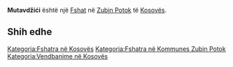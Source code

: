 {{Fshat në Kosovës
 | Emri                = Mutavdžići
| srp_N_name = Mutavdžići
| srp_N_FULL_NAME_RO = Mutavdžići
| srp_N_FULL_NAME_ND_RO = Mutavdzici
| srp_N_SORT_NAME_RG = MUTAVDZICI
| srp_N_FULL_NAME_RG = Mutavdžići
| srp_N_FULL_NAME_ND_RG = Mutavdzici

 | Emri (Rasa dhanore) = 
 | Figura              = 
 | Shteti              = Kosovo
 | Komuna              = Zubin Potok
 | Kodi postar         = 
 | Sipërfaqja          = 

 | Popullsia           = 

 | Regj. i popullsisë  = 
 | Dend. e popullsisë  = 
 | Faqja zyrtare       = 
 <!--- Koordinatat ----> 
 | Gjerësia            = 42.846944
 | Gjatësia            = 20.639167
 | Lartësia            = 
}}
'''Mutavdžići''' është një [[Fshat]] në [[Zubin Potok]] të [[Kosovës]].

<!-- == Gjeografia == -->
<!-- == Historia == -->
<!-- == Demografia == -->
== Shih edhe ==
{{Komuna Zubin Potok}}
{{Kosovo-Administrata-Cung}}

[[Kategoria:Fshatra në Kosovës]]
[[Kategoria:Fshatra në Kommunes Zubin Potok]]
[[Kategoria:Vendbanime në Kosovës]]